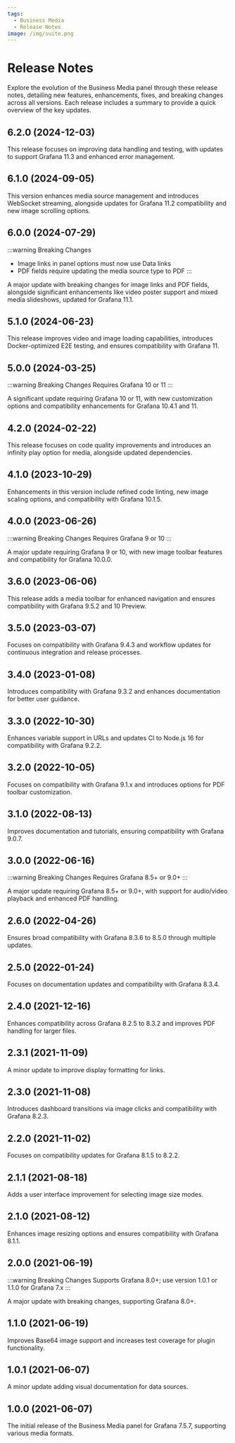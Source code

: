 ```yaml
---
tags:
  - Business Media
  - Release Notes
image: /img/suite.png
---
```



# Release Notes

Explore the evolution of the Business Media panel through these release notes, detailing new features, enhancements, fixes, and breaking changes across all versions. Each release includes a summary to provide a quick overview of the key updates.

## 6.2.0 (2024-12-03)

This release focuses on improving data handling and testing, with updates to support Grafana 11.3 and enhanced error management.

## 6.1.0 (2024-09-05)

This version enhances media source management and introduces WebSocket streaming, alongside updates for Grafana 11.2 compatibility and new image scrolling options.

<BlogPost id="business-media-6.1.0" />

## 6.0.0 (2024-07-29)

:::warning Breaking Changes

- Image links in panel options must now use Data links
- PDF fields require updating the media source type to PDF
  :::

A major update with breaking changes for image links and PDF fields, alongside significant enhancements like video poster support and mixed media slideshows, updated for Grafana 11.1.

## 5.1.0 (2024-06-23)

This release improves video and image loading capabilities, introduces Docker-optimized E2E testing, and ensures compatibility with Grafana 11.

## 5.0.0 (2024-03-25)

:::warning Breaking Changes
Requires Grafana 10 or 11
:::

A significant update requiring Grafana 10 or 11, with new customization options and compatibility enhancements for Grafana 10.4.1 and 11.

<BlogPost id="image-panel-5.0.0-20240326" />

## 4.2.0 (2024-02-22)

This release focuses on code quality improvements and introduces an infinity play option for media, alongside updated dependencies.

## 4.1.0 (2023-10-29)

Enhancements in this version include refined code linting, new image scaling options, and compatibility with Grafana 10.1.5.

<BlogPost id="image-panel-4.1.0-20231029" />

## 4.0.0 (2023-06-26)

:::warning Breaking Changes
Requires Grafana 9 or 10
:::

A major update requiring Grafana 9 or 10, with new image toolbar features and compatibility for Grafana 10.0.0.

<BlogPost id="image-panel-4.0.0-20230709" />

## 3.6.0 (2023-06-06)

This release adds a media toolbar for enhanced navigation and ensures compatibility with Grafana 9.5.2 and 10 Preview.

<BlogPost id="image-panel-3.6.0-20230606" />

## 3.5.0 (2023-03-07)

Focuses on compatibility with Grafana 9.4.3 and workflow updates for continuous integration and release processes.

<BlogPost id="image-panel-3.5.0-20230307" />

## 3.4.0 (2023-01-08)

Introduces compatibility with Grafana 9.3.2 and enhances documentation for better user guidance.

<BlogPost id="image-panel-3.4.0-20230108" />

## 3.3.0 (2022-10-30)

Enhances variable support in URLs and updates CI to Node.js 16 for compatibility with Grafana 9.2.2.

## 3.2.0 (2022-10-05)

Focuses on compatibility with Grafana 9.1.x and introduces options for PDF toolbar customization.

## 3.1.0 (2022-08-13)

Improves documentation and tutorials, ensuring compatibility with Grafana 9.0.7.

## 3.0.0 (2022-06-16)

:::warning Breaking Changes
Requires Grafana 8.5+ or 9.0+
:::

A major update requiring Grafana 8.5+ or 9.0+, with support for audio/video playback and enhanced PDF handling.

## 2.6.0 (2022-04-26)

Ensures broad compatibility with Grafana 8.3.6 to 8.5.0 through multiple updates.

## 2.5.0 (2022-01-24)

Focuses on documentation updates and compatibility with Grafana 8.3.4.

## 2.4.0 (2021-12-16)

Enhances compatibility across Grafana 8.2.5 to 8.3.2 and improves PDF handling for larger files.

## 2.3.1 (2021-11-09)

A minor update to improve display formatting for links.

## 2.3.0 (2021-11-08)

Introduces dashboard transitions via image clicks and compatibility with Grafana 8.2.3.

## 2.2.0 (2021-11-02)

Focuses on compatibility updates for Grafana 8.1.5 to 8.2.2.

## 2.1.1 (2021-08-18)

Adds a user interface improvement for selecting image size modes.

## 2.1.0 (2021-08-12)

Enhances image resizing options and ensures compatibility with Grafana 8.1.1.

## 2.0.0 (2021-06-19)

:::warning Breaking Changes
Supports Grafana 8.0+; use version 1.0.1 or 1.1.0 for Grafana 7.x
:::

A major update with breaking changes, supporting Grafana 8.0+.

## 1.1.0 (2021-06-19)

Improves Base64 image support and increases test coverage for plugin functionality.

## 1.0.1 (2021-06-07)

A minor update adding visual documentation for data sources.

## 1.0.0 (2021-06-07)

The initial release of the Business Media panel for Grafana 7.5.7, supporting various media formats.
